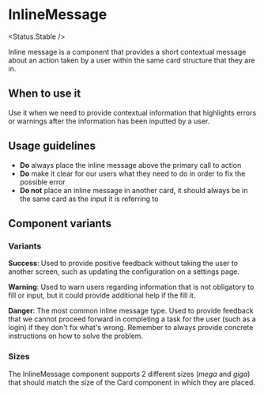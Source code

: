 
# InlineMessage

<Status.Stable />

Inline message is a component that provides a short contextual message about an action taken by a user within the same card structure that they are in.

<Story id="forms-inlinemessage--base" />
<Props of={InlineMessage} />

## When to use it

Use it when we need to provide contextual information that highlights errors or warnings after the information has been inputted by a user.

## Usage guidelines

- **Do** always place the inline message above the primary call to action
- **Do** make it clear for our users what they need to do in order to fix the possible error
- **Do not** place an inline message in another card, it should always be in the same card as the input it is referring to

## Component variants

### Variants

<Story id="forms-inlinemessage--variants" />

**Success**: Used to provide positive feedback without taking the user to another screen, such as updating the configuration on a settings page.

**Warning**: Used to warn users regarding information that is not obligatory to fill or input, but it could provide additional help if the fill it.

**Danger**: The most common inline message type. Used to provide feedback that we cannot proceed forward in completing a task for the user (such as a login) if they don't fix what's wrong. Remember to always provide concrete instructions on how to solve the problem.

### Sizes

The InlineMessage component supports 2 different sizes (_mega_ and _giga_) that should match the size of the Card component in which they are placed.

<Story id="forms-inlinemessage--sizes" />
